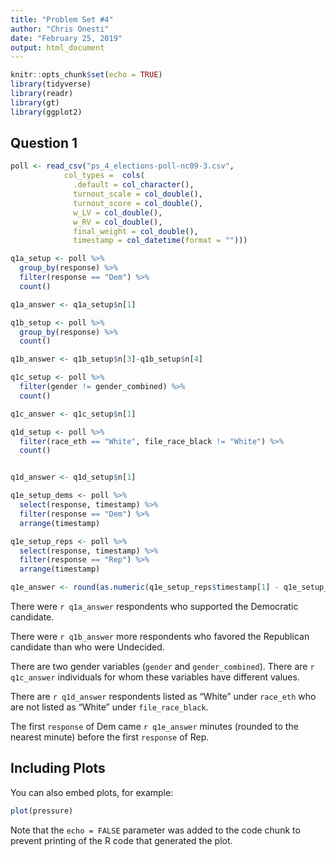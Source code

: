 ```yaml
---
title: "Problem Set #4"
author: "Chris Onesti"
date: "February 25, 2019"
output: html_document
---
```


```r
knitr::opts_chunk$set(echo = TRUE)
library(tidyverse)
library(readr)
library(gt)
library(ggplot2)
```

## Question 1


```r
poll <- read_csv("ps_4_elections-poll-nc09-3.csv",
            col_types =  cols(
              .default = col_character(),
              turnout_scale = col_double(),
              turnout_score = col_double(),
              w_LV = col_double(),
              w_RV = col_double(),
              final_weight = col_double(),
              timestamp = col_datetime(format = "")))  

q1a_setup <- poll %>% 
  group_by(response) %>% 
  filter(response == "Dem") %>%
  count()

q1a_answer <- q1a_setup$n[1]

q1b_setup <- poll %>% 
  group_by(response) %>% 
  count()

q1b_answer <- q1b_setup$n[3]-q1b_setup$n[4]

q1c_setup <- poll %>%
  filter(gender != gender_combined) %>% 
  count()

q1c_answer <- q1c_setup$n[1]

q1d_setup <- poll %>%
  filter(race_eth == "White", file_race_black != "White") %>% 
  count()


q1d_answer <- q1d_setup$n[1]

q1e_setup_dems <- poll %>% 
  select(response, timestamp) %>% 
  filter(response == "Dem") %>%
  arrange(timestamp)

q1e_setup_reps <- poll %>% 
  select(response, timestamp) %>% 
  filter(response == "Rep") %>% 
  arrange(timestamp)

q1e_answer <- round(as.numeric(q1e_setup_reps$timestamp[1] - q1e_setup_dems$timestamp[1]))


```

There were `r q1a_answer` respondents who supported the Democratic candidate.

There were `r q1b_answer` more respondents who favored the Republican candidate than who were Undecided.

There are two gender variables (`gender` and `gender_combined`). There are `r q1c_answer` individuals for whom these variables have different values.

There are `r q1d_answer` respondents listed as “White” under `race_eth` who are not listed as “White” under `file_race_black`.

The first `response` of Dem came `r q1e_answer` minutes (rounded to the nearest minute) before the first `response` of Rep.




## Including Plots

You can also embed plots, for example:

```r
plot(pressure)
```

Note that the `echo = FALSE` parameter was added to the code chunk to prevent printing of the R code that generated the plot.
